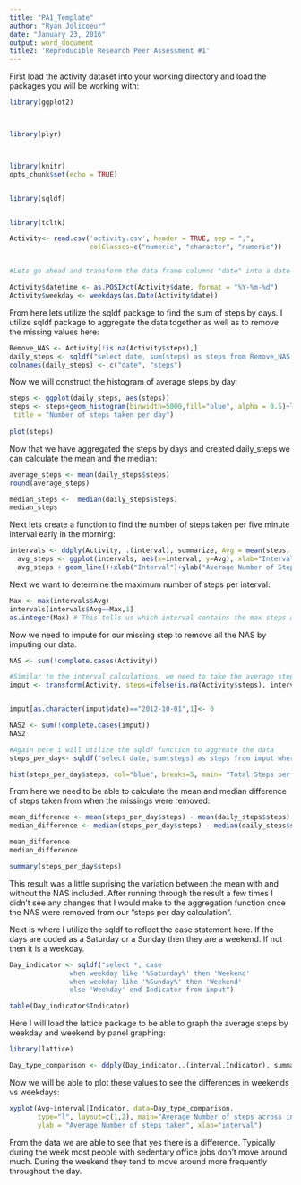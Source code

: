 ```yaml
---
title: "PA1_Template"
author: "Ryan Jolicoeur"
date: "January 23, 2016"
output: word_document
title2: 'Reproducible Research Peer Assessment #1'
---
```



First load the activity dataset into your working directory and load the packages you will be working with:


```r
library(ggplot2)



library(plyr)



library(knitr)
opts_chunk$set(echo = TRUE)


library(sqldf)


library(tcltk)

Activity<- read.csv('activity.csv', header = TRUE, sep = ",",
                    colClasses=c("numeric", "character", "numeric"))


#Lets go ahead and transform the data frame columns "date" into a date format and interval into a character format

Activity$datetime <- as.POSIXct(Activity$date, format = "%Y-%m-%d")
Activity$weekday <- weekdays(as.Date(Activity$date))
```



From here lets utilize the sqldf package to find the sum of steps by days. I utilize sqldf package to aggregate the 
data together as well as to remove the missing values here:
```r
Remove_NAS <- Activity[!is.na(Activity$steps),]
daily_steps <- sqldf("select date, sum(steps) as steps from Remove_NAS group by date")
colnames(daily_steps) <- c("date", "steps")
```

Now we will construct the histogram of average steps by day:

```r
steps <- ggplot(daily_steps, aes(steps))
steps <- steps+geom_histogram(binwidth=5000,fill="blue", alpha = 0.5)+labs(y="days observed", x="Number of steps per day", 
 title = "Number of steps taken per day")
 
plot(steps)
```
  
Now that we have aggregated the steps by days and created daily_steps we can calculate the mean and the median:

```r
average_steps <- mean(daily_steps$steps)
round(average_steps)  

median_steps <-  median(daily_steps$steps)
median_steps
```

Next lets create a function to find the number of steps taken per five minute interval early in the morning:

```r
intervals <- ddply(Activity, .(interval), summarize, Avg = mean(steps, na.rm=T))
  avg_steps <- ggplot(intervals, aes(x=interval, y=Avg), xlab="Interval", ylab="Average number of steps")
  avg_steps + geom_line()+xlab("Interval")+ylab("Average Number of Steps")+ggtitle("Average Number of Steps per Interval")
```  

Next we want to determine the maximum number of steps per interval:

```r
Max <- max(intervals$Avg)
intervals[intervals$Avg==Max,1]
as.integer(Max) # This tells us which interval contains the max steps and what that average max is in
```

Now we need to impute for our missing step to remove all the NAS by imputing our data.
```r
NAS <- sum(!complete.cases(Activity))

#Similar to the interval calculations, we need to take the average steps per weekday and intervals
imput <- transform(Activity, steps=ifelse(is.na(Activity$steps), intervals$Avg[match(Activity$interval,intervals$interval)],Activity$steps))


imput[as.character(imput$date)=="2012-10-01",1]<- 0

NAS2 <- sum(!complete.cases(imput))
NAS2
```

```r
#Again here i will utilize the sqldf function to aggreate the data
steps_per_day<- sqldf("select date, sum(steps) as steps from imput where steps >= 0 group by date")

hist(steps_per_day$steps, col="blue", breaks=5, main= "Total Steps per day", xlab="Steps Per Day")
```

From here we need to be able to calculate the mean and median difference of steps taken from when the missings were
removed:

```r
mean_difference <- mean(steps_per_day$steps) - mean(daily_steps$steps)
median_difference <- median(steps_per_day$steps) - median(daily_steps$steps)

mean_difference
median_difference

summary(steps_per_day$steps)
```
This result was a little suprising the variation between the mean with and without the NAS included.  After running through the result a few times I didn't see any changes that I would make to the aggregation function once the NAS were removed from our "steps per day calculation".

Next is where I utilize the sqldf to reflect the case statement here.  If the days are coded as a Saturday or a Sunday then they are a weekend. If not then it is a weekday.  

```r
Day_indicator <- sqldf("select *, case
               when weekday like '%Saturday%' then 'Weekend'
               when weekday like '%Sunday%' then 'Weekend'
               else 'Weekday' end Indicator from imput")

table(Day_indicator$Indicator)
```

Here I will load the lattice package to be able to graph the average steps by weekday and weekend by panel graphing:
```r
library(lattice)

Day_type_comparison <- ddply(Day_indicator,.(interval,Indicator), summarize, Avg=mean(steps))
```
Now we will be able to plot these values to see the differences in weekends vs weekdays:

```r
xyplot(Avg~interval|Indicator, data=Day_type_comparison, 
       type="l", layout=c(1,2), main="Average Number of steps across interval and day indicator type", 
       ylab = "Average Number of steps taken", xlab="interval")
```

From the data we are able to see that yes there is a difference.  Typically during the week most people with sedentary
office jobs don't move around much.  During the weekend they tend to move around more frequently throughout the day.  

